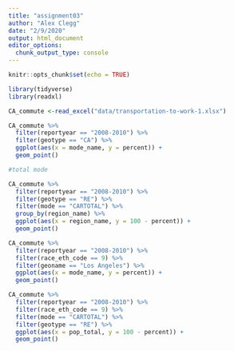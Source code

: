 ```yaml
---
title: "assignment03"
author: "Alex Clegg"
date: "2/9/2020"
output: html_document
editor_options: 
  chunk_output_type: console
---
```


```r
knitr::opts_chunk$set(echo = TRUE)
```


```r
library(tidyverse)
library(readxl)
```


```r
CA_commute <-read_excel("data/transportation-to-work-1.xlsx")

```


```r

CA_commute %>%
  filter(reportyear == "2008-2010") %>%
  filter(geotype == "CA") %>%
  ggplot(aes(x = mode_name, y = percent)) +
  geom_point()

```


```r
#total mode

CA_commute %>%
  filter(reportyear == "2008-2010") %>%
  filter(geotype == "RE") %>%
  filter(mode == "CARTOTAL") %>%
  group_by(region_name) %>%
  ggplot(aes(x = region_name, y = 100 - percent)) +
  geom_point()

```



```r

CA_commute %>%
  filter(reportyear == "2008-2010") %>%
  filter(race_eth_code == 9) %>%
  filter(geoname == "Los Angeles") %>%
  ggplot(aes(x = mode_name, y = percent)) +
  geom_point()

```


```r

CA_commute %>%
  filter(reportyear == "2008-2010") %>%
  filter(race_eth_code == 9) %>%
  filter(mode == "CARTOTAL") %>%
  filter(geotype == "RE") %>%
  ggplot(aes(x = pop_total, y = 100 - percent)) +
  geom_point()

```



